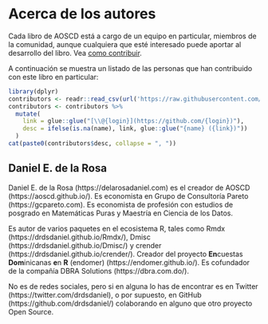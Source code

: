 # Acerca de los autores {#author .unnumbered}

Cada libro de AOSCD está a cargo de un equipo en particular, miembros de la comunidad, aunque cualquiera que esté interesado puede aportar al desarrollo del libro. Vea [como contribuir](https://github.com/AOSCD/aoscd-matlab#contribuyendo).

A continuación se muestra un listado de las personas que han contribuido con este libro en particular:<br/>

```r
library(dplyr)
contributors <- readr::read_csv(url('https://raw.githubusercontent.com/drdsdaniel/aoscd-matlab/main/contributors.csv'), col_types = list())
contributors <- contributors %>% 
  mutate(
    link = glue::glue("[\\@{login}](https://github.com/{login})"),
    desc = ifelse(is.na(name), link, glue::glue("{name} ({link})"))
  )
cat(paste0(contributors$desc, collapse = ", "))
```

## Daniel E. de la Rosa {-}

Daniel E. de la Rosa (https://delarosadaniel.com) es el creador de AOSCD (https://aoscd.github.io/). Es economista en Grupo de Consultoría Pareto (https://gcpareto.com). Es economista de profesión con estudios de posgrado en Matemáticas Puras y Maestría en Ciencia de los Datos.

Es autor de varios paquetes en el ecosistema R, tales como Rmdx (https://drdsdaniel.github.io/Rmdx/), Dmisc (https://drdsdaniel.github.io/Dmisc/) y crender (https://drdsdaniel.github.io/crender/). Creador del proyecto **En**cuestas **Dom**inicanas **e**n **R** (endomer) (https://endomer.github.io/). Es cofundador de la compañía DBRA Solutions (https://dbra.com.do/).

No es de redes sociales, pero si en alguna lo has de encontrar es en Twitter (https://twitter.com/drdsdaniel), o por supuesto, en GitHub (https://github.com/drdsdaniel/) colaborando en alguno que otro proyecto Open Source.
